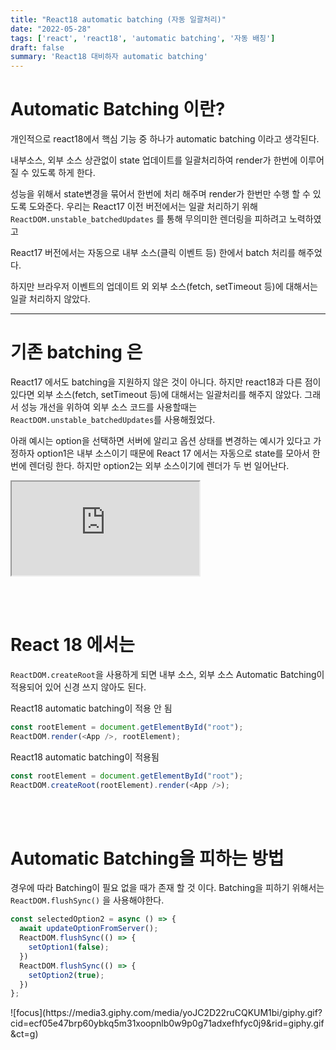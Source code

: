 ```yaml
---
title: "React18 automatic batching (자동 일괄처리)"
date: "2022-05-28"
tags: ['react', 'react18', 'automatic batching', '자동 배칭']
draft: false
summary: 'React18 대비하자 automatic batching'
---
```


# Automatic Batching 이란?
개인적으로 react18에서 핵심 기능 중 하나가 automatic batching 이라고 생각된다.

내부소스, 외부 소스 상관없이 state 업데이트를 일괄처리하여 render가 한번에 이루어 질 수 있도록 하게 한다.

성능을 위해서 state변경을 묶어서 한번에 처리 해주며 render가 한번만 수행 할 수 있도록 도와준다.
우리는 React17 이전 버전에서는 일괄 처리하기 위해 `ReactDOM.unstable_batchedUpdates` 를 통해 무의미한 렌더링을 피하려고 노력하였고

React17 버전에서는 자동으로 내부 소스(클릭 이벤트 등) 한에서 batch 처리를 해주었다. 

하지만 브라우저 이벤트의 업데이트 외 외부 소스(fetch, setTimeout 등)에 대해서는 일괄 처리하지 않았다.

---

# 기존 batching 은
React17 에서도 batching을 지원하지 않은 것이 아니다. 하지만 react18과 다른 점이 있다면
외부 소스(fetch, setTimeout 등)에 대해서는 일괄처리를 해주지 않았다.
그래서 성능 개선을 위하여 외부 소스 코드를 사용할때는 `ReactDOM.unstable_batchedUpdates`를 사용해줬었다.

아래 예시는 option을 선택하면 서버에 알리고 옵션 상태를 변경하는 예시가 있다고 가정하자
option1은 내부 소스이기 때문에 React 17 에서는 자동으로 state를 모아서 한번에 렌더링 한다.
하지만 option2는 외부 소스이기에 렌더가 두 번 일어난다.

<iframe src="https://codesandbox.io/embed/charming-poitras-mgcnci?fontsize=14&hidenavigation=1&theme=dark&view=editor"
     style={{width: '100%', height: '500px', border: 'none', borderRadius: '4px', overflow: 'hidden'}}
     title="charming-poitras-mgcnci"
     allow="accelerometer; ambient-light-sensor; camera; encrypted-media; geolocation; gyroscope; hid; microphone; midi; payment; usb; vr; xr-spatial-tracking"
     sandbox="allow-forms allow-modals allow-popups allow-presentation allow-same-origin allow-scripts"
   ></iframe>

<br/><br/>

# React 18 에서는
`ReactDOM.createRoot`을 사용하게 되면 내부 소스, 외부 소스 Automatic Batching이 적용되어 있어 신경 쓰지 않아도 된다.

React18 automatic batching이 적용 안 됨
```javascript
const rootElement = document.getElementById("root");
ReactDOM.render(<App />, rootElement);
```

React18 automatic batching이 적용됨
```javascript
const rootElement = document.getElementById("root");
ReactDOM.createRoot(rootElement).render(<App />);
```

<br/><br/>

# Automatic Batching을 피하는 방법
경우에 따라 Batching이 필요 없을 때가 존재 할 것 이다. Batching을 피하기 위해서는 `ReactDOM.flushSync()` 을 사용해야한다.

```javascript
const selectedOption2 = async () => {
  await updateOptionFromServer();
  ReactDOM.flushSync(() => {
    setOption1(false);
  })
  ReactDOM.flushSync(() => {
    setOption2(true);
  })
};
```

<div className="flex flex-col items-center flex-wrap -mx-2 overflow-hidden xl:-mx-2">
  <div className="my-1 px-2 w-1/4 overflow-hidden xl:my-1 xl:px-2 xl:w-1/4">
    ![focus](https://media3.giphy.com/media/yoJC2D22ruCQKUM1bi/giphy.gif?cid=ecf05e47brp60ybkq5m31xoopnlb0w9p0g71adxefhfyc0j9&rid=giphy.gif&ct=g)
  </div>
</div>
